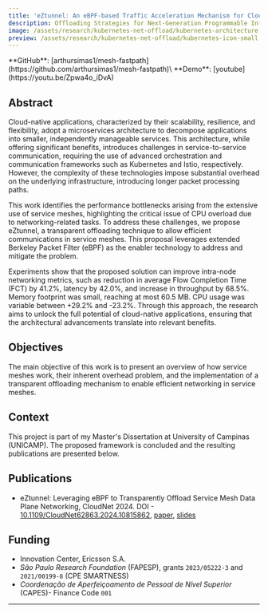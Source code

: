 ```yaml
---
title: 'eZtunnel: An eBPF-based Traffic Acceleration Mechanism for Cloud-Native Infrastructures'
description: Offloading Strategies for Next-Generation Programmable Infrastructures
image: /assets/research/kubernetes-net-offload/kubernetes-architecture.png
preview: /assets/research/kubernetes-net-offload/kubernetes-icon-small.png
---
```



<BlogHeader />

<Callout type='info'>
  **GitHub**: [arthursimas1/mesh-fastpath](https://github.com/arthursimas1/mesh-fastpath)\
  **Demo**: [youtube](https://youtu.be/Zpwa4o_iDvA)
</Callout>

## Abstract
Cloud-native applications, characterized by their scalability, resilience, and flexibility, adopt a microservices architecture to decompose applications into smaller, independently manageable services. This architecture, while offering significant benefits, introduces challenges in service-to-service communication, requiring the use of advanced orchestration and communication frameworks such as Kubernetes and Istio, respectively. However, the complexity of these technologies impose substantial overhead on the underlying infrastructure, introducing longer packet processing paths.

This work identifies the performance bottlenecks arising from the extensive use of service meshes, highlighting the critical issue of CPU overload due to networking-related tasks. To address these challenges, we propose eZtunnel, a transparent offloading technique to allow efficient communications in service meshes. This proposal leverages extended Berkeley Packet Filter (eBPF) as the enabler technology to address and mitigate the problem.

Experiments show that the proposed solution can improve intra-node networking metrics, such as reduction in average Flow Completion Time (FCT) by 41.2%, latency by 42.0%, and increase in throughput by 68.5%. Memory footprint was small, reaching at most 60.5 MB. CPU usage was variable between +29.2% and -23.2%. Through this approach, the research aims to unlock the full potential of cloud-native applications, ensuring that the architectural advancements translate into relevant benefits.

## Objectives
The main objective of this work is to present an overview of how service meshes work, their inherent overhead problem, and the implementation of a transparent offloading mechanism to enable efficient networking in service meshes.

## Context
This project is part of my Master's Dissertation at University of Campinas (UNICAMP). The proposed framework is concluded and the resulting publications are presented below.

## Publications
- eZtunnel: Leveraging eBPF to Transparently Offload Service Mesh Data Plane Networking, CloudNet 2024. DOI - [10.1109/CloudNet62863.2024.10815862](https://doi.org/10.1109/CloudNet62863.2024.10815862), [paper](https://zenodo.org/records/14861683), [slides](https://zenodo.org/records/14945714)

## Funding
- Innovation Center, Ericsson S.A.
- _São Paulo Research Foundation_ (FAPESP), grants `2023/05222-3` and `2021/00199-8` (CPE SMARTNESS)
- _Coordenação de Aperfeiçoamento de Pessoal de Nível Superior_ (CAPES)- Finance Code `001`

---

<Giscus />
